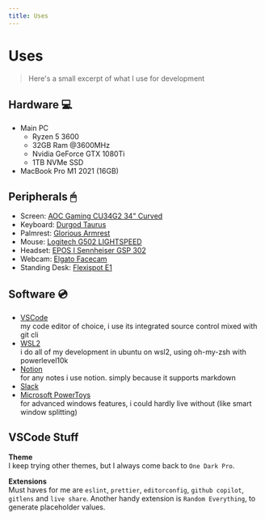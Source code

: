 ```yaml
---
title: Uses
---
```


# Uses

> Here's a small excerpt of what I use for development

## Hardware <span className="font-normal">💻</span>

- Main PC
  - Ryzen 5 3600
  - 32GB Ram @3600MHz
  - Nvidia GeForce GTX 1080Ti
  - 1TB NVMe SSD
- MacBook Pro M1 2021 (16GB)

## Peripherals <span className="font-normal">🖱</span>

- Screen: [AOC Gaming CU34G2 34" Curved](https://www.amazon.de/AOC-Gaming-CU34G3S-3440x1440-DisplayPort/dp/B0968GVK6K)
- Keyboard: [Durgod Taurus](https://www.amazon.de/gp/product/B088F1CYT3)
- Palmrest: [Glorious Armrest](https://www.amazon.de/gp/product/B0191YRL6Q)
- Mouse: [Logitech G502 LIGHTSPEED](https://www.amazon.de/gp/product/B07QNYCLBJ)
- Headset: [EPOS I Sennheiser GSP 302](https://www.amazon.de/gp/product/B075ZYC92F)
- Webcam: [Elgato Facecam](https://www.amazon.de/gp/product/B0973DV11T)
- Standing Desk: [Flexispot E1](https://www.amazon.de/gp/product/B07HFZLYNH/)

## Software <span className="font-normal">💿</span>

- [VSCode](https://code.visualstudio.com/)  
  my code editor of choice, i use its integrated source control mixed with git cli
- [WSL2](https://docs.microsoft.com/en-us/windows/wsl/install-win10)  
  i do all of my development in ubuntu on wsl2, using oh-my-zsh with powerlevel10k
- [Notion](https://www.notion.so/)  
  for any notes i use notion. simply because it supports markdown
- [Slack](https://slack.com/)
- [Microsoft PowerToys](https://docs.microsoft.com/en-us/windows/powertoys/)  
  for advanced windows features, i could hardly live without (like smart window splitting)

## VSCode Stuff

**Theme**  
I keep trying other themes, but I always come back to `One Dark Pro`.

**Extensions**  
Must haves for me are `eslint`, `prettier`, `editorconfig`, `github copilot`, `gitlens` and `live share`.
Another handy extension is `Random Everything`, to generate placeholder values.
